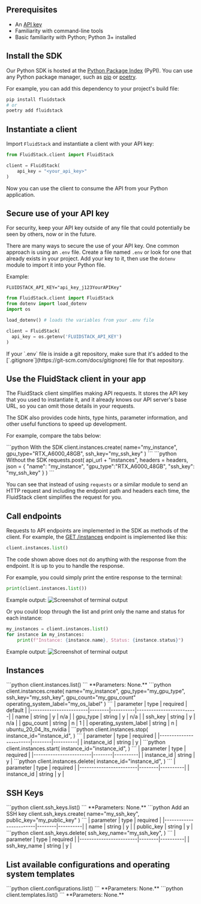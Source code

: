 ## Prerequisites
- An [API key](/dashboard/api-keys)
- Familiarity with command-line tools
- Basic familiarity with Python; Python 3+ installed

## Install the SDK

Our Python SDK is hosted at the [Python Package Index](https://pypi.org/project/fluidstack/) (PyPI). You can use any Python package manager, such as [pip](https://pip.pypa.io/en/stable/) or [poetry](https://python-poetry.org/docs/). 

For example, you can add this dependency to your project's build file:
```python
pip install fluidstack
# or
poetry add fluidstack
```

## Instantiate a client

Import `FluidStack` and instantiate a client with your API key:

```python Example
from FluidStack.client import FluidStack

client = FluidStack(
    api_key = "<your_api_key>"
)
```

Now you can use the client to consume the API from your Python application.

## Secure use of your API key

For security, keep your API key outside of any file that could potentially be seen by others, now or in the future. 

There are many ways to secure the use of your API key. One common approach is using an `.env` file. Create a file named `.env` or look for one that already exists in your project. Add your key to it, then use the `dotenv` module to import it into your Python file. 

Example:

```properties .env file
FLUIDSTACK_API_KEY="api_key_j123YourAPIKey"
```
```python Python file
from FluidStack.client import FluidStack
from dotenv import load_dotenv
import os

load_dotenv() # loads the variables from your .env file

client = FluidStack(
  api_key = os.getenv('FLUIDSTACK_API_KEY')
)
```
<Warning>
  If your `.env` file is inside a git repository, make sure that it's added to the [`.gitignore`](https://git-scm.com/docs/gitignore) file for that repository.
</Warning>

## Use the FluidStack client in your app

The FluidStack client simplifies making API requests. It stores the API key that you used to instantiate it, and it already knows our API server's base URL, so you can omit those details in your requests.

The SDK also provides code hints, type hints, parameter information, and other useful functions to speed up development. 

For example, compare the tabs below:

<CodeBlocks>
```python With the SDK
client.instances.create(
  name="my_instance",
  gpu_type="RTX_A6000_48GB",
  ssh_key="my_ssh_key"
)
```
```python Without the SDK
requests.post(
  api_url + "instances",
  headers = headers,
  json = {
      "name": "my_instance",
      "gpu_type":"RTX_A6000_48GB",
      "ssh_key": "my_ssh_key"
  }
)
```
</CodeBlocks>

You can see that instead of using `requests` or a similar module to send an HTTP request and including the endpoint path and headers each time, the FluidStack client simplifies the request for you. 

## Call endpoints

Requests to API endpoints are implemented in the SDK as methods of the client. For example, the [GET /instances](/api-reference/instances/list) endpoint is implemented like this:

```python List user instances with the SDK
client.instances.list()
```

The code shown above does not do anything with the response from the endpoint. It is up to you to handle the response.

For example, you could simply print the entire response to the terminal:

```python Print the entire response
print(client.instances.list())
```
Example output:
![Screenshot of terminal output](../../../assets/instances-list-example1.png)

Or you could loop through the list and print only the name and status for each instance:
```python Print each instance name and status
my_instances = client.instances.list()
for instance in my_instances:
    print(f"Instance: {instance.name}, Status: {instance.status}")
```

Example output:
![Screenshot of terminal output](../../../assets/instances-list-example2.png)

## Instances 

<Tabs>
  <Tab title="List user instances">
    ```python 
      client.instances.list()
    ```
    **Parameters: None.**
  </Tab>

  <Tab title="Create an instance">
    ```python 
    client.instances.create(
      name="my_instance",
      gpu_type="my_gpu_type",
      ssh_key="my_ssh_key",
      gpu_count="my_gpu_count"
      operating_system_label="my_os_label"
    )
    ```
    | parameter              | type   | required | default                 |
    |------------------------|--------|----------|-------------------------|
    | name                   | string |     y    |   n/a                   |
    | gpu_type               | string |     y    |   n/a                   |
    | ssh_key                | string |     y    |   n/a                   |
    | gpu_count              | string |     n    |    1                    |
    | operating_system_label | string |     n    | ubuntu_20_04_lts_nvidia |

  </Tab>

  <Tab title="Stop an instance">
    ```python 
    client.instances.stop(
        instance_id="instance_id",
    )
    ```
    | parameter              | type   | required |
    |------------------------|--------|----------|
    | instance_id            | string |     y    |
  </Tab>
  
  <Tab title="Start an instance">
    ```python
    client.instances.start(
        instance_id="instance_id",
    )
    ```
    | parameter              | type   | required |
    |------------------------|--------|----------|
    | instance_id            | string |     y    |
  </Tab>

  <Tab title="Terminate an instance">
    ```python 
    client.instances.delete(
        instance_id="instance_id",
    )
    ```
    | parameter              | type   | required |
    |------------------------|--------|----------|
    | instance_id            | string |     y    |
  </Tab>
</Tabs>

## SSH Keys

<Tabs>
  <Tab title="List SSH keys">
    ```python 
      client.ssh_keys.list()
    ```
    **Parameters: None.**
  </Tab>

  <Tab>
    ```python Add an SSH key
    client.ssh_keys.create(
      name="my_ssh_key", 
      public_key="my_public_key" 
    )
    ```
    | parameter              | type   | required |
    |------------------------|--------|----------|
    | name                   | string |     y    |
    | public_key             | string |     y    |
  </Tab>

  <Tab title="Delete an SSH key">
    ```python 
    client.ssh_keys.delete(
        ssh_key_name="my_ssh_key",
    )
    ```
    | parameter              | type   | required |
    |------------------------|--------|----------|
    | ssh_key_name           | string |     y    |
  </Tab>
</Tabs>


## List available configurations and operating system templates

<Tabs>
  <Tab title="Configurations">
    ```python 
    client.configurations.list()
    ```
    **Parameters: None.**
  </Tab>

  <Tab title="OS Templates">
  ```python 
  client.templates.list()
  ```
    **Parameters: None.**
  </Tab>
</Tabs>